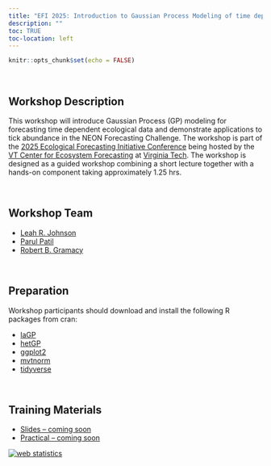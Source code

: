 ```yaml
---
title: "EFI 2025: Introduction to Gaussian Process Modeling of time dependent ecological data in R"
description: "" 
toc: TRUE
toc-location: left
---
```


```r
knitr::opts_chunk$set(echo = FALSE)
```

<br>

## Workshop Description

This workshop will introduce Gaussian Process (GP) modeling for forecasting time dependent ecological data and demonstrate applications to tick abundance
in the NEON Forecasting Challenge. The workshop is part of the [2025 Ecological Forecasting Initiative Conference](https://eventee.com/en/e/ecological-forecasting-initiative-2025-conference-22413) being hosted by the [VT Center for Ecosystem Forecasting](https://ecoforecast.centers.vt.edu/)  at [Virginia Tech](https://www.vt.edu). The workshop is designed as a guided workshop combining a short lecture together with a hands-on component taking approximately 1.25 hrs. 

<br>

## Workshop Team

- [Leah R. Johnson](../leahJ.html)
- [Parul Patil](../parulP.html)
- [Robert B. Gramacy](https://bobby.gramacy.com/)

<br>

## Preparation

Workshop participants should download and install the following R packages from cran:

- [laGP](https://cran.r-project.org/web/packages/laGP/index.html)
- [hetGP](https://cran.r-project.org/web/packages/hetGP/index.html)
- [ggplot2](https://cran.r-project.org/web/packages/ggplot2/index.html)
- [mvtnorm](https://cran.r-project.org/web/packages/mvtnorm/index.html)
- [tidyverse](https://cran.r-project.org/web/packages/tidyverse/index.html)

<br>

## Training Materials

- [Slides -- coming soon]()
- [Practical -- coming soon]()


```{=html}
<!-- Default Statcounter code for QED
http://leah.johnson-gramacy.com/QED/ -->
```

```{=html}
<script type="text/javascript">
var sc_project=10740637; 
var sc_invisible=1; 
var sc_security="092cf49e"; 
</script>
```

```{=html}
<script type="text/javascript"
src="https://www.statcounter.com/counter/counter.js"
async></script>
```

<noscript>

::: statcounter
<a title="web statistics"
href="https://statcounter.com/" target="_blank"><img src="https://c.statcounter.com/10740637/0/092cf49e/1/" alt="web statistics" class="statcounter"/></a>
:::

</noscript>

<!-- End of Statcounter Code -->
